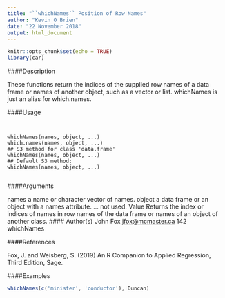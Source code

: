 ```yaml
---
title: "``whichNames`` Position of Row Names"
author: "Kevin O Brien"
date: "22 November 2018"
output: html_document
---
```


```r
knitr::opts_chunk$set(echo = TRUE)
library(car)
```



####Description

These functions return the indices of the supplied row names of a data frame or names of another
object, such as a vector or list. whichNames is just an alias for which.names.

####Usage
<pre><code>

whichNames(names, object, ...)
which.names(names, object, ...)
## S3 method for class 'data.frame'
whichNames(names, object, ...)
## Default S3 method:
whichNames(names, object, ...)

</code></pre>

####Arguments

names a name or character vector of names.
object a data frame or an object with a names attribute.
... not used.
Value
Returns the index or indices of names in row names of the data frame or names of an object of
another class.
#### Author(s)
John Fox <jfox@mcmaster.ca>
142 whichNames

####References

Fox, J. and Weisberg, S. (2019) An R Companion to Applied Regression, Third Edition, Sage.

####Examples

```r

whichNames(c('minister', 'conductor'), Duncan)
```
